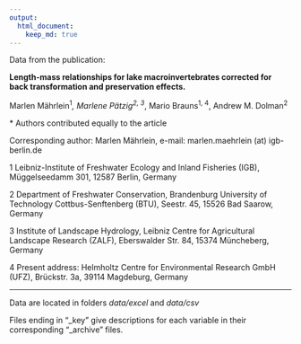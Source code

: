```yaml
---
output:
  html_document:
    keep_md: true
---
```


Data from the publication: 


**Length-mass relationships for lake macroinvertebrates corrected for back transformation and preservation effects.**



Marlen Mährlein<sup>1*</sup>, Marlene Pätzig<sup>2, 3*</sup>, Mario Brauns<sup>1, 4</sup>, Andrew M. Dolman<sup>2</sup>


\* Authors contributed equally to the article

Corresponding author: Marlen Mährlein, e-mail: marlen.maehrlein (at) igb-berlin.de

1 Leibniz-Institute of Freshwater Ecology and Inland Fisheries (IGB), Müggelseedamm 301, 12587 Berlin, Germany 

2 Department of Freshwater Conservation, Brandenburg University of Technology Cottbus-Senftenberg (BTU), Seestr. 45, 15526 Bad Saarow, Germany

3 Institute of Landscape Hydrology, Leibniz Centre for Agricultural Landscape Research (ZALF), Eberswalder Str. 84, 15374 Müncheberg, Germany 

4 Present address: Helmholtz Centre for Environmental Research GmbH (UFZ), Brückstr. 3a, 39114 Magdeburg, Germany


*******

Data are located in folders *data/excel* and *data/csv*


Files ending in "_key" give descriptions for each variable in their corresponding "_archive" files.





